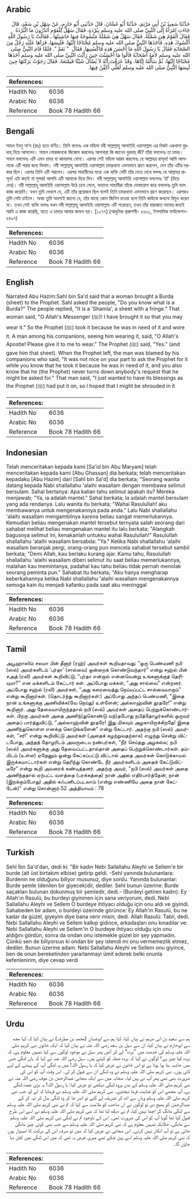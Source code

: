 ## Arabic

<div dir="rtl" lang="ar" style={{fontSize:'larger',backgroundColor:'#f8f9fa',padding:20}}>حَدَّثَنَا سَعِيدُ بْنُ أَبِي مَرْيَمَ، حَدَّثَنَا أَبُو غَسَّانَ، قَالَ حَدَّثَنِي أَبُو حَازِمٍ، عَنْ سَهْلِ بْنِ سَعْدٍ، قَالَ جَاءَتِ امْرَأَةٌ إِلَى النَّبِيِّ صلى الله عليه وسلم بِبُرْدَةٍ‏.‏ فَقَالَ سَهْلٌ لِلْقَوْمِ أَتَدْرُونَ مَا الْبُرْدَةُ فَقَالَ الْقَوْمُ هِيَ شَمْلَةٌ‏.‏ فَقَالَ سَهْلٌ هِيَ شَمْلَةٌ مَنْسُوجَةٌ فِيهَا حَاشِيَتُهَا ـ فَقَالَتْ يَا رَسُولَ اللَّهِ أَكْسُوكَ هَذِهِ‏.‏ فَأَخَذَهَا النَّبِيُّ صلى الله عليه وسلم مُحْتَاجًا إِلَيْهَا، فَلَبِسَهَا، فَرَآهَا عَلَيْهِ رَجُلٌ مِنَ الصَّحَابَةِ فَقَالَ يَا رَسُولَ اللَّهِ مَا أَحْسَنَ هَذِهِ فَاكْسُنِيهَا‏.‏ فَقَالَ ‏ "‏ نَعَمْ ‏"‏‏.‏ فَلَمَّا قَامَ النَّبِيُّ صلى الله عليه وسلم لاَمَهُ أَصْحَابُهُ قَالُوا مَا أَحْسَنْتَ حِينَ رَأَيْتَ النَّبِيَّ صلى الله عليه وسلم أَخَذَهَا مُحْتَاجًا إِلَيْهَا، ثُمَّ سَأَلْتَهُ إِيَّاهَا، وَقَدْ عَرَفْتَ أَنَّهُ لاَ يُسْأَلُ شَيْئًا فَيَمْنَعَهُ‏.‏ فَقَالَ رَجَوْتُ بَرَكَتَهَا حِينَ لَبِسَهَا النَّبِيُّ صلى الله عليه وسلم لَعَلِّي أُكَفَّنُ فِيهَا‏.‏</div><div style={{backgroundColor:'#f8f9fa',padding:20, marginBottom: 10}}><table>
        <thead>
          <tr>
            <th>References:</th>
            <th></th>
          </tr>
        </thead>
        <tbody><tr><td>Hadith No</td><td>6036</td></tr><tr><td>Arabic No</td><td>6036</td></tr><tr><td>Reference</td><td>Book 78 Hadith 66</td></tr></tbody></table></div>

## Bengali

<div dir="ltr" lang="bn" style={{fontSize:'larger',backgroundColor:'#f8f9fa',padding:20}}>সাহল ইবনু সা‘দ (রাঃ) হতে বর্ণিত। তিনি বলেনঃ এক মহিলা নবী সাল্লাল্লাহু আলাইহি ওয়াসাল্লাম এর নিকট একখানা বুরদাহ্ নিয়ে আসলেন। সাহল লোকজনকে জিজ্ঞেস করলেনঃ আপনারা কি জানেন বুরদাহ্ কী? তাঁরা বললেনঃ তা চাদর। সাহল বললেনঃ এটি এমন চাদর যা ঝালরসহ বোনা। এরপর সেই মহিলা আরয করলেনঃ হে আল্লাহর রাসূল! আমি আপনাকে এটি পরার জন্য দিলাম। নবী সাল্লাল্লাহু আলাইহি ওয়াসাল্লাম চাদরখানা এমনভাবে গ্রহণ করলেন, যেন তাঁর এটির দরকার ছিল। এরপর তিনি এটি পরলেন। এরপর সাহাবীদের মধ্যে এক ব্যক্তি সেটি তাঁর দেহে দেখে বললঃ হে আল্লাহর রাসূল! এটা কতই না সুন্দর! আপনি এটি আমাকে দিয়ে দিন। নবী সাল্লাল্লাহু আলাইহি ওয়াসাল্লাম বললেনঃ ‘হাঁ’ (দিয়ে দেব)। নবী সাল্লাল্লাহু আলাইহি ওয়াসাল্লাম উঠে চলে গেলে, অন্যান্য সাহাবীরা তাঁকে দোষারোপ করে বললেনঃ তুমি ভাল কাজ করোনি। যখন তুমি দেখলে যে, এটি তাঁর প্রয়োজন ছিল বলেই তিনি চাদরখানা এমনভাবে গ্রহণ করেছেন। এরপরও তুমি সেটা চাইলে। অথচ তুমি অবশ্যই জানো যে, তাঁর কাছে কোন জিনিস চাওয়া হলে তিনি কাউকে কখনো বিমুখ করেন না। তখন সেই ব্যক্তি বললঃ যখন নবী সাল্লাল্লাহু আলাইহি ওয়াসাল্লাম এটি পরেছেন, তখন তাঁর বারাকাত লাভের জন্যই আমি এ কাজ করেছি, যাতে এ চাদরে আমার কাফন হয়। [১২৭৭] (আধুনিক প্রকাশনী- ৫৬০১, ইসলামিক ফাউন্ডেশন- ৫৪৯৭)</div><div style={{backgroundColor:'#f8f9fa',padding:20, marginBottom: 10}}><table>
        <thead>
          <tr>
            <th>References:</th>
            <th></th>
          </tr>
        </thead>
        <tbody><tr><td>Hadith No</td><td>6036</td></tr><tr><td>Arabic No</td><td>6036</td></tr><tr><td>Reference</td><td>Book 78 Hadith 66</td></tr></tbody></table></div>

## English

<div dir="ltr" lang="en" style={{fontSize:'larger',backgroundColor:'#f8f9fa',padding:20}}>Narrated Abu Hazim:Sahl bin Sa'd said that a woman brought a Burda (sheet) to the Prophet. Sahl asked the people, "Do you know what is a Burda?" The people replied, "It is a 'Shamla', a sheet with a fringe." That woman said, "O Allah's Messenger (ﷺ)! I have brought it so that you may wear it." So the Prophet (ﷺ) took it because he was in need of it and wore it. A man among his companions, seeing him wearing it, said, "O Allah's Apostle! Please give it to me to wear." The Prophet (ﷺ) said, "Yes." (and gave him that sheet). When the Prophet left, the man was blamed by his companions who said, "It was not nice on your part to ask the Prophet for it while you know that he took it because he was in need of it, and you also know that he (the Prophet) never turns down anybody's request that he might be asked for." That man said, "I just wanted to have its blessings as the Prophet (ﷺ) had put it on, so l hoped that I might be shrouded in it</div><div style={{backgroundColor:'#f8f9fa',padding:20, marginBottom: 10}}><table>
        <thead>
          <tr>
            <th>References:</th>
            <th></th>
          </tr>
        </thead>
        <tbody><tr><td>Hadith No</td><td>6036</td></tr><tr><td>Arabic No</td><td>6036</td></tr><tr><td>Reference</td><td>Book 78 Hadith 66</td></tr></tbody></table></div>

## Indonesian

<div dir="ltr" lang="id" style={{fontSize:'larger',backgroundColor:'#f8f9fa',padding:20}}>Telah menceritakan kepada kami [Sa'id bin Abu Maryam] telah menceritakan kepada kami [Abu Ghassan] dia berkata; telah menceritakan kepadaku [Abu Hazim] dari [Sahl bin Sa'd] dia berkata; "Seorang wanita datang kepada Nabi shallallahu 'alaihi wasallam dengan membawa selimut bersulam. Sahal bertanya: Apa kalian tahu selimut apakah itu? Mereka menjawab; "Ya, ia adalah mantel." Sahal berkata; Ia adalah mantel bersulam yang ada rendanya. Lalu wanita itu berkata; "Wahai Rasulullah! aku membawanya untuk mengenakannya pada anda." Lalu Nabi shallallahu 'alaihi wasallam mengambilnya karena beliau sangat memerlukannya. Kemudian beliau mengenakan mantel tersebut ternyata salah seorang dari sahabat melihat beliau mengenakan mantel itu lalu berkata; "Alangkah bagusnya selimut ini, kenakanlah untukku wahai Rasulullah!" Rasulullah shallallahu 'alaihi wasallam bersabda: "Ya." Ketika Nabi shallallahu 'alaihi wasallam beranjak pergi, orang-orang pun mencela sahabat tersebut sambil berkata; "Demi Allah, kau berlaku kurang ajar. Kamu tahu, Rasulullah shallallahu 'alaihi wasallam diberi selimut itu saat beliau memerlukannya, malahan kau memintanya, padahal kau tahu beliau tidak pernah menolak seorang peminta pun." Sahabat itu berkata; "Aku hanya mengharap keberkahannya ketika Nabi shallallahu 'alaihi wasallam mengenakannya semoga kain itu menjadi kafanku pada saat aku meninggal</div><div style={{backgroundColor:'#f8f9fa',padding:20, marginBottom: 10}}><table>
        <thead>
          <tr>
            <th>References:</th>
            <th></th>
          </tr>
        </thead>
        <tbody><tr><td>Hadith No</td><td>6036</td></tr><tr><td>Arabic No</td><td>6036</td></tr><tr><td>Reference</td><td>Book 78 Hadith 66</td></tr></tbody></table></div>

## Tamil

<div dir="ltr" lang="ta" style={{fontSize:'larger',backgroundColor:'#f8f9fa',padding:20}}>அபூஹாஸிம் சலமா பின் தீனார் (ரஹ்) அவர்கள் கூறியதாவது: “ஒரு பெண்மணி நபி (ஸல்) அவர்களிடம் ‘புர்தா’ (சால்வை) ஒன்றைக் கொண்டுவந்தார்” என்று சஹ்ல் பின் சஅத் (ரலி) அவர்கள் கூறிவிட்டு, “புர்தா என்றால் என்னவென்று உங்களுக்குத் தெரியுமா?” என மக்களிடம் கேட்டார் கள். அப்போது மக்கள், “அது சால்வை” என்றனர். அப்போது சஹ்ல் (ரலி) அவர்கள், “அது கரைவைத்து நெய்யப்பட்ட சால்வையாகும்” என்று கூறினார்கள். (தொடர்ந்து கூறினார்கள்:) அப்போது அந்தப் பெண்மணி, “இதை நான் உங்களுக்கு அணிவிக்க(வே நெய்து) உள்ளேன்; அல்லாஹ்வின் தூதரே!” என்று கூறினார். அது தேவையாயிருந்ததால் நபி (ஸல்) அவர்கள் அதைப் பெற்றுக்கொண்டார்கள். பிறகு அவர்கள் அதை அணிந்(துகொண்டு வந்)தபோது நபித்தோழர்களில் ஒருவர் அதைப் பார்த்துவிட்டு, “அல்லாஹ்வின் தூதரே! இது மிகவும் அழகாயிருக்கிறதே! இதை அணிந்துகொள்ள எனக்கு கொடுங்களேன்” என்று கேட்டார். அதற்கு நபி (ஸல்) அவர்கள், “சரி” என்று கூறிவிட்டு அவர்கள் (அதைக் கழற்றுவதற்காக) எழுந்து சென்று விட்டபோது, அந்தத் தோழரிடம் அவருடைய நண்பர்கள், “நீர் செய்தது அழகல்ல; நபி (ஸல்) அவர்களுக்கு அது தேவைப்பட்டதால்தான் அதைப் பெற்றுக்கொண்டார்கள். தம்மிடம் (உள்ள) ஏதேனும் ஒன்று கேட்கப்பட்டு விட்டால் அதை அவர்கள் கொடுக்காமல் இருக்கமாட்டார்கள் என்று தெரிந்து கொண்டே நீர் அவர்களிடம் அதைக் கேட்டுவிட்டீரே” என்று கூறி அவரைக் கண்டித்தனர். அதற்கு அவர், “நபி (ஸல்) அவர்கள் அதை அணிந்ததால் ஏற்பட்ட வளத்தை (பரக்கத்தை) நான் அதில் எதிர்பார்த்தேன்; நான் (இறக்கும்போது) அதில் கஃபனிடப்படலாம் (என்று எண்ணியே அதை நான் கேட்டேன்)” என்று சொன்னார்.52 அத்தியாயம் : 78</div><div style={{backgroundColor:'#f8f9fa',padding:20, marginBottom: 10}}><table>
        <thead>
          <tr>
            <th>References:</th>
            <th></th>
          </tr>
        </thead>
        <tbody><tr><td>Hadith No</td><td>6036</td></tr><tr><td>Arabic No</td><td>6036</td></tr><tr><td>Reference</td><td>Book 78 Hadith 66</td></tr></tbody></table></div>

## Turkish

<div dir="ltr" lang="tr" style={{fontSize:'larger',backgroundColor:'#f8f9fa',padding:20}}>Sehl İbn Sa'd'dan, dedi ki: "Bir kadın Nebi Sallallahu Aleyhi ve Sellem'e bir burde (alt üst birtakım elbise) getirip geldi. -Sehl yanında bulunanlara: Burdenin ne olduğunu biliyor musunuz, diye sordu. Yanında bulunanlar: Burde şemle (denilen bir giyecek)dir, dediler. Sehl bunun üzerine: Burde saçakları bulunan dokunmuş bir şemledir, dedi.- (Burdeyi getiren kadın): Ey Allah'ın Rasulü, bu burdeyi giyinmen için sana veriyorum, dedi. Nebi Sallallahu Aleyhi ve Sellem O burdeye ihtiyacı olduğu için onu aldı ve giyindi. Sahabeden bir adam, o burdeyi üzerinde görünce: Ey Allah'ın Rasulü, bu ne kadar da güzel, giyeyim diye bana verir misin, dedi. Allah Rasulü: Tabii, dedi. Nebi Sallallahu Aleyhi ve Sellem kalkıp gidince, arkadaşları onu kınadılar ve: Nebi Sallallahu Aleyhi ve Sellem'in O burdeye ihtiyacı olduğu için onu aldığını gördün, sonra da ondan onu istemekle güzel bir şey yapmadın. Çünkü sen de biliyorsun ki ondan bir şey istendi mi onu vermemezlik etmez, dediler. Bunun üzerine adam: Nebi Sallallahu Aleyhi ve Sellem onu giyince, ben de onun bereketinden yararlanmayı ümit ederek belki onunla kefenlenirim, diye cevap verdi</div><div style={{backgroundColor:'#f8f9fa',padding:20, marginBottom: 10}}><table>
        <thead>
          <tr>
            <th>References:</th>
            <th></th>
          </tr>
        </thead>
        <tbody><tr><td>Hadith No</td><td>6036</td></tr><tr><td>Arabic No</td><td>6036</td></tr><tr><td>Reference</td><td>Book 78 Hadith 66</td></tr></tbody></table></div>

## Urdu

<div dir="rtl" lang="ur" style={{fontSize:'larger',backgroundColor:'#f8f9fa',padding:20}}>ہم سے سعید بن ابی مریم نے بیان کیا، کہا ہم سے ابوغسان (محمد بن مطرف) نے بیان کیا کہ کہا مجھ سے ابوحازم نے بیان کیا، ان سے سہل بن سعد رضی اللہ عنہ نے بیان کیا کہ ایک خاتون نبی کریم صلی اللہ علیہ وسلم کی خدمت میں ”بردہ“ لے کر آئیں پھر سہل نے موجود لوگوں سے کہا تمہیں معلوم ہے، کہ بردہ کیا چیز ہے؟ لوگوں نے کہا کہ بردہ شملہ کو کہتے ہیں۔ سہل رضی اللہ عنہ نے کہا کہ ہاں لنگی جس میں حاشیہ بنا ہوا ہوتا ہے تو اس خاتون نے عرض کیا کہ یا رسول اللہ! میں یہ لنگی آپ کے پہننے کے لیے لائی ہوں۔ نبی کریم صلی اللہ علیہ وسلم نے وہ لنگی ان سے قبول کر لی۔ اس وقت آپ کو اس کی ضرورت بھی تھی پھر آپ نے پہن لیا۔ صحابہ میں سے ایک صحابی عبدالرحمٰن بن عوف رضی اللہ عنہ نے نبی کریم صلی اللہ علیہ وسلم کے بدن پروہ لنگی دیکھی تو عرض کیا: یا رسول اللہ! یہ بڑی عمدہ لنگی ہے، آپ مجھے اس کو عنایت فرما دیجئیے۔ نبی کریم صلی اللہ علیہ وسلم نے فرمایا کہ لے لو، جب نبی کریم صلی اللہ علیہ وسلم وہاں سے اٹھ کر تشریف لے گئے تو اندر جا کر وہ لنگی بدل کر تہہ کر کے عبدالرحمٰن کو بھیج دی تو لوگوں نے ان صاحب کو ملامت سے کہا کہ تم نے نبی کریم صلی اللہ علیہ وسلم سے لنگی مانگ کر اچھا نہیں کیا، تم نے دیکھ لیا تھا کہ نبی کریم صلی اللہ علیہ وسلم نے اسے اس طرح قبول کیا تھا گویا آپ کو اس کی ضرورت تھی۔ اس کے باوجود تم نے لنگی نبی کریم صلی اللہ علیہ وسلم سے مانگی، حالانکہ تمہیں معلوم ہے کہ نبی کریم صلی اللہ علیہ وسلم سے جب بھی کوئی چیز مانگی جاتی ہے تو آپ انکار نہیں کرتے۔ اس صحابی نے عرض کیا کہ میں تو صرف اس کی برکت کا امیدوار ہوں کہ نبی کریم صلی اللہ علیہ وسلم اسے پہن چکے تھے میری غرض یہ تھی کہ میں اس لنگی میں کفن دیا جاؤں گا۔</div><div style={{backgroundColor:'#f8f9fa',padding:20, marginBottom: 10}}><table>
        <thead>
          <tr>
            <th>References:</th>
            <th></th>
          </tr>
        </thead>
        <tbody><tr><td>Hadith No</td><td>6036</td></tr><tr><td>Arabic No</td><td>6036</td></tr><tr><td>Reference</td><td>Book 78 Hadith 66</td></tr></tbody></table></div>